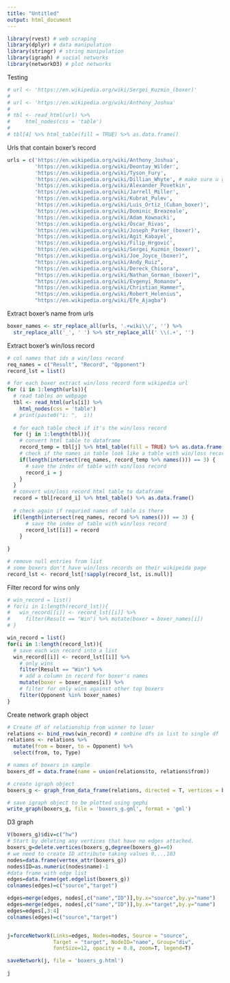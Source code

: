 ```yaml
---
title: "Untitled"
output: html_document
---
```


```r
library(rvest) # web scraping
library(dplyr) # data manipulation
library(stringr) # string manipulation
library(igraph) # social networks
library(networkD3) # plot networks
```

Testing 
```r
# url <- 'https://en.wikipedia.org/wiki/Sergei_Kuzmin_(boxer)'
# 
# url <- 'https://en.wikipedia.org/wiki/Anthony_Joshua'
# 
# tbl <- read_html(url) %>% 
#     html_nodes(css = 'table')
# 
# tbl[4] %>% html_table(fill = TRUE) %>% as.data.frame()
```


Urls that contain boxer's record
```r
urls = c('https://en.wikipedia.org/wiki/Anthony_Joshua',
         'https://en.wikipedia.org/wiki/Deontay_Wilder',
         'https://en.wikipedia.org/wiki/Tyson_Fury',
         'https://en.wikipedia.org/wiki/Dillian_Whyte', # make sure u get right record
         'https://en.wikipedia.org/wiki/Alexander_Povetkin',
         'https://en.wikipedia.org/wiki/Jarrell_Miller',
         'https://en.wikipedia.org/wiki/Kubrat_Pulev',
         'https://en.wikipedia.org/wiki/Luis_Ortiz_(Cuban_boxer)',
         'https://en.wikipedia.org/wiki/Dominic_Breazeale',
         'https://en.wikipedia.org/wiki/Adam_Kownacki',
         'https://en.wikipedia.org/wiki/Óscar_Rivas',
         'https://en.wikipedia.org/wiki/Joseph_Parker_(boxer)',
         'https://en.wikipedia.org/wiki/Agit_Kabayel',
         'https://en.wikipedia.org/wiki/Filip_Hrgović',
         'https://en.wikipedia.org/wiki/Sergei_Kuzmin_(boxer)',
         "https://en.wikipedia.org/wiki/Joe_Joyce_(boxer)",
         "https://en.wikipedia.org/wiki/Andy_Ruiz",
         "https://en.wikipedia.org/wiki/Dereck_Chisora",
         "https://en.wikipedia.org/wiki/Nathan_Gorman_(boxer)",
         "https://en.wikipedia.org/wiki/Evgenyi_Romanov",
         "https://en.wikipedia.org/wiki/Christian_Hammer",
         "https://en.wikipedia.org/wiki/Robert_Helenius",
         "https://en.wikipedia.org/wiki/Efe_Ajagba")
```

Extract boxer's name from urls
```r
boxer_names <- str_replace_all(urls, '.+wiki\\/', '') %>% 
  str_replace_all('_', ' ') %>% str_replace_all(' \\(.+', '')
```

Extract boxer's win/loss record
```r
# col names that ids a win/loss record
req_names = c("Result", "Record", "Opponent")
record_lst = list()

# for each boxer extract win/loss record form wikipedia url
for (i in 1:length(urls)){
  # read tables on webpage
  tbl <- read_html(urls[i]) %>% 
    html_nodes(css = 'table')
  # print(paste0("i: ",  i))
  
  # for each table check if it's the win/loss record
  for (j in 1:length(tbl)){
    # convert html table to dataframe
    record_temp = tbl[j] %>% html_table(fill = TRUE) %>% as.data.frame()
    # check if the names in table look like a table with win/loss record 
    if(length(intersect(req_names, record_temp %>% names())) == 3) {
      # save the index of table with win/loss record
      record_i = j
    }
  }
  # convert win/loss record html table to dataframe
  record = tbl[record_i] %>% html_table() %>% as.data.frame()
  
  # check again if requried names of table is there 
  if(length(intersect(req_names, record %>% names())) == 3) {
      # save the index of table with win/loss record
      record_lst[[i]] = record
    }
  
}

# remove null entries from list
# some boxers don't have win/loss records on their wikipeida page
record_lst <- record_lst[!sapply(record_lst, is.null)]
```

Filter record for wins only
```r
# win_record = list()
# for(i in 1:length(record_lst)){
#   win_record[[i]] <- record_lst[[i]] %>% 
#     filter(Result == "Win") %>% mutate(boxer = boxer_names[i])
# }

win_record = list()
for(i in 1:length(record_lst)){
  # save each win record into a list
  win_record[[i]] <- record_lst[[i]] %>% 
    # only wins
    filter(Result == "Win") %>% 
    # add a column in record for boxer's names
    mutate(boxer = boxer_names[i]) %>%
    # filter for only wins against other top boxers
    filter(Opponent %in% boxer_names)
}

```

Create network graph object
```r
# Create df of relationship from winner to loser
relations <- bind_rows(win_record) # combine dfs in list to single df
relations <- relations %>% 
  mutate(from = boxer, to = Opponent) %>%
  select(from, to, Type)

# names of boxers in sample
boxers_df = data.frame(name = union(relations$to, relations$from))

# create igraph object
boxers_g <- graph_from_data_frame(relations, directed = T, vertices = boxers_df)

# save igraph object to be plotted using gephi
write_graph(boxers_g, file = 'boxers_g.gml', format = 'gml')
```


D3 graph
```r
V(boxers_g)$div=c("hw")
# Start by deleting any vertices that have no edges attached.
boxers_g=delete.vertices(boxers_g,degree(boxers_g)==0)
# we need to create ID attribute taking values 0,..,103 
nodes=data.frame(vertex_attr(boxers_g))
nodes$ID=as.numeric(nodes$name)-1
#data frame with edge list
edges=data.frame(get.edgelist(boxers_g)) 
colnames(edges)=c("source","target")

edges=merge(edges, nodes[,c("name","ID")],by.x="source",by.y="name")
edges=merge(edges, nodes[,c("name","ID")],by.x="target",by.y="name")
edges=edges[,3:4]
colnames(edges)=c("source","target")


j=forceNetwork(Links=edges, Nodes=nodes, Source = "source",
               Target = "target", NodeID="name", Group="div",
               fontSize=12, opacity = 0.8, zoom=T, legend=T)

saveNetwork(j, file = 'boxers_g.html')
```

```r
j
```

